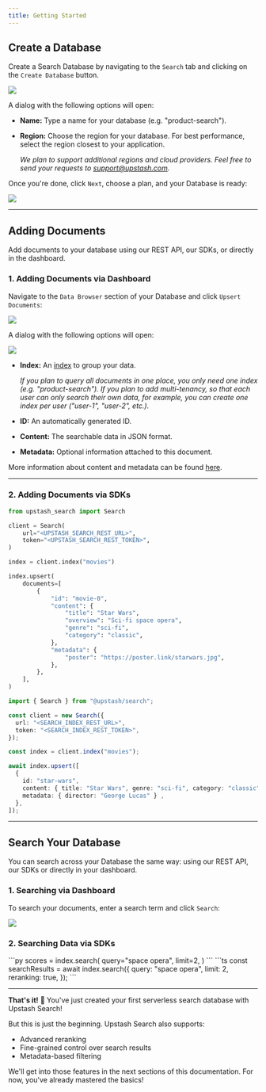 ```yaml
---
title: Getting Started
---
```


## Create a Database

Create a Search Database by navigating to the `Search` tab and clicking on the `Create Database` button.

<Frame style={{ width: "600px" }}>
  <img src="/img/search/create-database.png" />
</Frame>

A dialog with the following options will open:

- **Name:** Type a name for your database (e.g. "product-search").

- **Region:** Choose the region for your database. For best performance, select the region closest to your application.

  _We plan to support additional regions and cloud providers. Feel free to send your requests to [support@upstash.com](mailto:support@upstash.com)._

Once you're done, click `Next`, choose a plan, and your Database is ready:

<Frame style={{ width: "600px" }}>
  <img src="/img/search/database-created.png" />
</Frame>

---

## Adding Documents

Add documents to your database using our REST API, our SDKs, or directly in the dashboard.

### 1. Adding Documents via Dashboard

Navigate to the `Data Browser` section of your Database and click `Upsert Documents`:

<Frame style={{ width: "600px" }}>
  <img src="/img/search/add-data.png" />
</Frame>

A dialog with the following options will open:

<Frame style={{ width: "600px" }}>
  <img src="/img/search/add-document.png" />
</Frame>

- **Index:** An [index](/search/features/indexes) to group your data.

  _If you plan to query all documents in one place, you only need one index (e.g. "product-search"). If you plan to add multi-tenancy, so that each user can only search their own data, for example, you can create one index per user ("user-1", "user-2", etc.)._

- **ID:** An automatically generated ID.

- **Content:** The searchable data in JSON format.

- **Metadata:** Optional information attached to this document.

More information about content and metadata can be found [here](/search/features/content-and-metadata).

---

### 2. Adding Documents via SDKs

<Tabs>

<Tab title="Python">

```python
from upstash_search import Search

client = Search(
    url="<UPSTASH_SEARCH_REST_URL>",
    token="<UPSTASH_SEARCH_REST_TOKEN>",
)

index = client.index("movies")

index.upsert(
    documents=[
        {
            "id": "movie-0",
            "content": {
                "title": "Star Wars",
                "overview": "Sci-fi space opera",
                "genre": "sci-fi",
                "category": "classic",
            },
            "metadata": {
                "poster": "https://poster.link/starwars.jpg",
            },
        },
    ],
)
```
</Tab>

<Tab title="TypeScript">

```ts
import { Search } from "@upstash/search";

const client = new Search({
  url: "<SEARCH_INDEX_REST_URL>",
  token: "<SEARCH_INDEX_REST_TOKEN>",
});

const index = client.index("movies");

await index.upsert([
  {
    id: "star-wars",
    content: { title: "Star Wars", genre: "sci-fi", category: "classic" },
    metadata: { director: "George Lucas" } ,
  },
]);
```
</Tab>

</Tabs>

---

## Search Your Database

You can search across your Database the same way: using our REST API, our SDKs or directly in your dashboard.

### 1. Searching via Dashboard

To search your documents, enter a search term and click `Search`:

<Frame style={{ width: "600px" }}>
  <img src="/img/search/first-search.png" />
</Frame>

### 2. Searching Data via SDKs

<Tabs>

<Tab title="Python">
```py
scores = index.search(
    query="space opera",
    limit=2,
)
```
</Tab>

<Tab title="TypeScript">
```ts
const searchResults = await index.search({
  query: "space opera",
  limit: 2,
  reranking: true,
});
```
</Tab>

</Tabs>

---

**That's it!** 🎉 You've just created your first serverless search database with Upstash Search!

But this is just the beginning. Upstash Search also supports:

- Advanced reranking
- Fine-grained control over search results
- Metadata-based filtering

We'll get into those features in the next sections of this documentation. For now, you've already mastered the basics!
